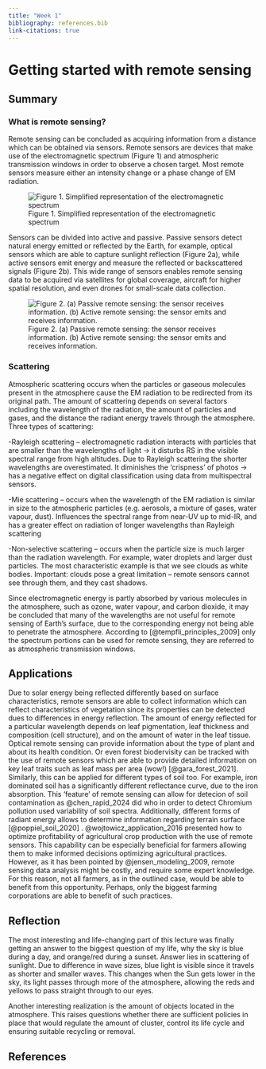 ```yaml
---
title: "Week 1"
bibliography: references.bib
link-citations: true
---
```


# **Getting started with remote sensing** {.unnumbered}

## Summary

### What is remote sensing?

Remote sensing can be concluded as acquiring information from a distance which can be obtained via sensors. Remote sensors are devices that make use of the electromagnetic spectrum (Figure 1) and atmospheric transmission windows in order to observe a chosen target. Most remote sensors measure either an intensity change or a phase change of EM radiation.

![Figure 1. Simplified representation of the electromagnetic spectrum](images/color.jpg)

Sensors can be divided into active and passive. Passive sensors detect natural energy emitted or reflected by the Earth, for example, optical sensors which are able to capture sunlight reflection (Figure 2a), while active sensors emit energy and measure the reflected or backscattered signals (Figure 2b). This wide range of sensors enables remote sensing data to be acquired via satellites for global coverage, aircraft for higher spatial resolution, and even drones for small-scale data collection.

![Figure 2. (a) Passive remote sensing: the sensor receives information. (b) Active remote sensing: the sensor emits and receives information.](images/active.jpg)

### Scattering

Atmospheric scattering occurs when the particles or gaseous molecules present in the atmosphere cause the EM radiation to be redirected from its original path. The amount of scattering depends on several factors including the wavelength of the radiation, the amount of particles and gases, and the distance the radiant energy travels through the atmosphere. Three types of scattering:

-Rayleigh scattering -- electromagnetic radiation interacts with particles that are smaller than the wavelengths of light -\> it disturbs RS in the visible spectral range from high altitudes. Due to Rayleigh scattering the shorter wavelengths are overestimated. It diminishes the 'crispness' of photos -\> has a negative effect on digital classification using data from multispectral sensors.

-Mie scattering -- occurs when the wavelength of the EM radiation is similar in size to the atmospheric particles (e.g. aerosols, a mixture of gases, water vapour, dust). Influences the spectral range from near-UV up to mid-IR, and has a greater effect on radiation of longer wavelengths than Rayleigh scattering

-Non-selective scattering -- occurs when the particle size is much larger than the radiation wavelength. For example, water droplets and larger dust particles. The most characteristic example is that we see clouds as white bodies. Important: clouds pose a great limitation -- remote sensors cannot see through them, and they cast shadows.

Since electromagnetic energy is partly absorbed by various molecules in the atmosphere, such as ozone, water vapour, and carbon dioxide, it may be concluded that many of the wavelengths are not useful for remote sensing of Earth's surface, due to the corresponding energy not being able to penetrate the atmosphere. According to [@tempfli_principles_2009] only the spectrum portions can be used for remote sensing, they are referred to as atmospheric transmission windows.

## Applications

Due to solar energy being reflected differently based on surface characteristics, remote sensors are able to collect information which can reflect characteristics of vegetation since its properties can be detected dues to differences in energy reflection. The amount of energy reflected for a particular wavelength depends on leaf pigmentation, leaf thickness and composition (cell structure), and on the amount of water in the leaf tissue. Optical remote sensing can provide information about the type of plant and about its health condition. Or even forest biodervisity can be tracked with the use of remote sensors which are able to provide detailed information on key leaf traits such as leaf mass per area (wow!) [@gara_forest_2021]. Similarly, this can be applied for different types of soil too. For example, iron dominated soil has a significantly different reflectance curve, due to the iron absorption. This 'feature' of remote sensing can allow for detecion of soil contamination as @chen_rapid_2024 did who in order to detect Chromium pollution used variability of soil spectra. Additionally, different forms of radiant energy allows to determine information regarding terrain surface [@poppiel_soil_2020] . @wojtowicz_application_2016 presented how to optimize profitability of agricultural crop production with the use of remote sensors. This capability can be especially beneficial for farmers allowing them to make informed decisions optimizing agricultural practices. However, as it has been pointed by @jensen_modeling_2009, remote sensing data analysis might be costly, and require some expert knowledge. For this reason, not all farmers, as in the outlined case, would be able to benefit from this opportunity. Perhaps, only the biggest farming corporations are able to benefit of such practices.

## Reflection

The most interesting and life-changing part of this lecture was finally getting an answer to the biggest question of my life, why the sky is blue during a day, and orange/red during a sunset. Answer lies in scattering of sunlight. Due to difference in wave sizes, blue light is visible since it travels as shorter and smaller waves. This changes when the Sun gets lower in the sky, its light passes through more of the atmosphere, allowing the reds and yellows to pass straight through to our eyes.

Another interesting realization is the amount of objects located in the atmosphere. This raises questions whether there are sufficient policies in place that would regulate the amount of cluster, control its life cycle and ensuring suitable recycling or removal.

## References

::: {#refs}
:::
